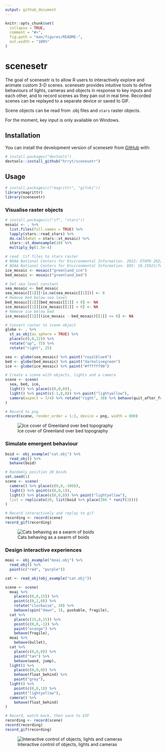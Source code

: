 ```yaml
---
output: github_document
---
```


<!-- README.md is generated from README.Rmd. Please edit that file -->

```r
knitr::opts_chunk$set(
  collapse = TRUE,
  comment = "#>",
  fig.path = "man/figures/README-",
  out.width = "100%"
)
```

# scenesetr

<!-- badges: start -->
<!-- badges: end -->

The goal of scenesetr is to allow R users to interactively explore and animate 
custom 3-D scenes. scenesetr provides intuitive tools to define behaviours of 
lights, cameras and objects in response to key inputs and each other, and to 
record scenes as they pan out in real time. Recorded scenes can be replayed 
to a separate device or saved to GIF.

Scene objects can be read from .obj files and `stars` raster objects.

For the moment, key input is only available on Windows.

## Installation

You can install the development version of scenesetr from [GitHub](https://github.com/) with:

``` r
# install.packages("devtools")
devtools::install_github("hrryt/scenesetr")
```

## Usage

```r
# install.packages(c("magrittr", "gifski"))
library(magrittr)
library(scenesetr)
```

### Visualise raster objects

```r
# install.packages(c("sf", "stars"))
mosaic <- . %>%
  list.files(full.names = TRUE) %>%
  lapply(stars::read_stars) %>%
  do.call(what = stars::st_mosaic) %>%
  stars::st_downsample(10) %>%
  multiply_by(1.5e-4)

# read .tif files to stars raster
# NOAA National Centers for Environmental Information. 2022: ETOPO 2022 15 Arc-Second Global Relief Model. 
# NOAA National Centers for Environmental Information. DOI: 10.25921/fd45-gt74. Accessed 01/03/2024.
ice_mosaic <- mosaic("greenland_ice")
bed_mosaic <- mosaic("greenland_bed")

# Set sea level constant
sea_mosaic <- bed_mosaic
sea_mosaic[[1]][!is.na(sea_mosaic[[1]])] <- 0 
# Remove bed below sea level
bed_mosaic[[1]][bed_mosaic[[1]] < 0] <- NA 
ice_mosaic[[1]][ice_mosaic[[1]] < 0] <- NA
# Remove ice below bed
ice_mosaic[[1]][(ice_mosaic - bed_mosaic)[[1]] <= 0] <- NA

# Convert raster to scene object
globe <- . %>%
  st_as_obj(as_sphere = TRUE) %>%
  place(c(0,0,12)) %>%
  rotate("up", 75) %>%
  rotate("right", 25)

sea <- globe(sea_mosaic) %>% paint("royalblue4")
bed <- globe(bed_mosaic) %>% paint("darkolivegreen")
ice <- globe(ice_mosaic) %>% paint("#ffffff99")

# Create a scene with objects, lights and a camera
scene <- scene(
  sea, bed, ice,
  light() %>% place(c(0,0,0)),
  light() %>% point(c(-1,0,0)) %>% paint("lightyellow"),
  camera(aspect = 7/4) %>% rotate("right", 30) %>% behave(quit_after_frame)
)

# Record to png
record(scene, render_order = 1:3, device = png, width = 800)
```
![Ice cover of Greenland over bed topography](man/figures/README-greenland.png)

### Simulate emergent behaviour

```r
boid <- obj_example("cat.obj") %>%
  read_obj() %>%
  behave(boid)

# Randomly position 20 boids
set.seed(1)
scene <- scene(
  camera() %>% place(c(0,0,-300)),
  light() %>% point(c(0,0,1)),
  light() %>% place(c(0,0,0)) %>% paint("lightyellow"),
  list = replicate(20, list(boid %>% place(200 * runif(3))))
)

# Record interactively and replay to gif
recording <- record(scene)
record_gif(recording)

```
![Cats behaving as a swarm of boids](man/figures/README-boids.gif)

### Design interactive experiences

```r
moai <- obj_example("moai.obj") %>%
  read_obj() %>%
  paint(c("red", "purple"))

cat <- read_obj(obj_example("cat.obj"))

scene <- scene(
  moai %>%
    place(c(0,0,15)) %>%
    point(c(0,1,0)) %>%
    rotate("clockwise", 30) %>%
    behave(spin("down", 3), pushable, fragile),
  cat %>%
    place(c(15,0,15)) %>%
    point(c(0,0,-1)) %>%
    paint("orange") %>%
    behave(fragile),
  moai %>%
    behave(bullet),
  cat %>%
    place(c(0,0,0)) %>%
    paint("tan") %>%
    behave(wasd, jump),
  light() %>%
    place(c(0,0,0)) %>%
    behave(float_behind) %>%
    paint("grey"),
  light() %>%
    point(c(0,0,1)) %>%
    paint("lightyellow"),
  camera() %>%
    behave(float_behind)
)

# Record, watch back, then save to GIF
recording <- record(scene)
record(recording)
record_gif(recording)
```
![Interactive control of objects, lights and cameras](man/figures/README-shoot.gif)

